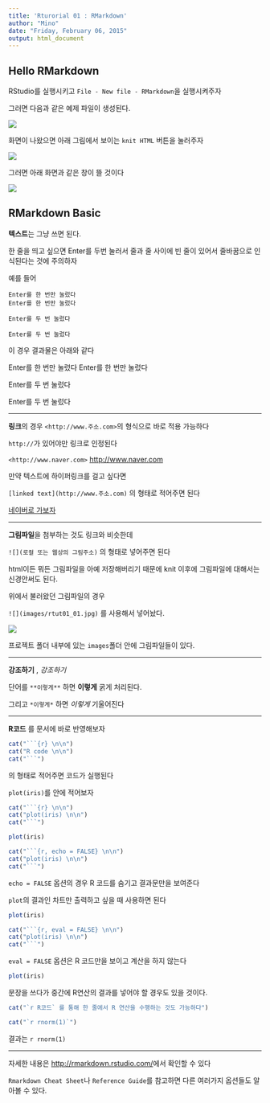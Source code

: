 ```yaml
---
title: 'Rturorial 01 : RMarkdown'
author: "Mino"
date: "Friday, February 06, 2015"
output: html_document
---
```


## Hello RMarkdown

RStudio를 실행시키고 `File - New file - RMarkdown`을 실행시켜주자

그러면 다음과 같은 예제 파일이 생성된다.

![](images/rtut01_03.jpg)


화면이 나왔으면 아래 그림에서 보이는 `knit HTML` 버튼을 눌러주자

![](images/rtut01_01.jpg)

그러면 아래 화면과 같은 창이 뜰 것이다

![](images/rtut01_02.jpg)


## RMarkdown Basic

**텍스트**는 그냥 쓰면 된다. 

한 줄을 띄고 싶으면 Enter를 두번 눌러서 줄과 줄 사이에 빈 줄이 있어서 줄바꿈으로 인식된다는 것에 주의하자

예를 들어

```
Enter를 한 번만 눌렀다
Enter를 한 번만 눌렀다

Enter를 두 번 눌렀다

Enter를 두 번 눌렀다
```
이 경우 결과물은 아래와 같다

Enter를 한 번만 눌렀다
Enter를 한 번만 눌렀다

Enter를 두 번 눌렀다

Enter를 두 번 눌렀다

---------------------

**링크**의 경우 `<http://www.주소.com>`의 형식으로 바로 적용 가능하다

`http://`가 있어야만 링크로 인정된다

`<http://www.naver.com>` <http://www.naver.com>

만약 텍스트에 하이퍼링크를 걸고 싶다면

`[linked text](http://www.주소.com)` 의 형태로 적어주면 된다

[네이버로 가보자](http://www.naver.com)

--------------------

**그림파일**을 첨부하는 것도 링크와 비슷한데

`![](로컬 또는 웹상의 그림주소)` 의 형태로 넣어주면 된다

html이든 뭐든 그림파일을 아예 저장해버리기 때문에 knit 이후에 그림파일에 대해서는 신경안써도 된다.

위에서 불러왔던 그림파일의 경우

`![](images/rtut01_01.jpg)` 를 사용해서 넣어놨다.

![](images/rtut01_01.jpg)

프로젝트 폴더 내부에 있는 `images`폴더 안에 그림파일들이 있다.

---------------------

**강조하기** , *강조하기*

단어를 `**이렇게**` 하면 **이렇게** 굵게 처리된다.

그리고 `*이렇게*` 하면 *이렇게* 기울어진다

----------------------

**R코드** 를 문서에 바로 반영해보자

```r
cat("```{r} \n\n")
cat("R code \n\n")
cat("```")
```

의 형태로 적어주면 코드가 실행된다

`plot(iris)`를 안에 적어보자

```r
cat("```{r} \n\n")
cat("plot(iris) \n\n")
cat("```")
```

```r
plot(iris)
```

```r
cat("```{r, echo = FALSE} \n\n")
cat("plot(iris) \n\n")
cat("```")
```

`echo = FALSE` 옵션의 경우 R 코드를 숨기고 결과문만을 보여준다

`plot`의 결과인 차트만 출력하고 싶을 때 사용하면 된다

```r
plot(iris)
```

```r
cat("```{r, eval = FALSE} \n\n")
cat("plot(iris) \n\n")
cat("```")
```

`eval = FALSE` 옵션은 R 코드만을 보이고 계산을 하지 않는다

```r
plot(iris)
```

문장을 쓰다가 중간에 R연산의 결과를 넣어야 할 경우도 있을 것이다.

```r
cat("`r R코드` 를 통해 한 줄에서 R 연산을 수행하는 것도 가능하다")
```

```r
cat("`r rnorm(1)`")
```

결과는 `r rnorm(1)`

---------------------------

자세한 내용은 <http://rmarkdown.rstudio.com/>에서 확인할 수 있다

`Rmarkdown Cheat Sheet`나 `Reference Guide`를 참고하면 다른 여러가지 옵션들도 알아볼 수 있다.